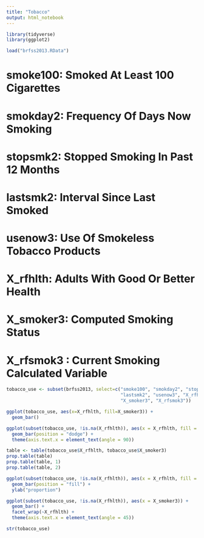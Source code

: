 ```yaml
---
title: "Tobacco"
output: html_notebook
---
```


```r
library(tidyverse)
library(ggplot2)
```

```r
load("brfss2013.RData")
```

# smoke100: Smoked At Least 100 Cigarettes
# smokday2: Frequency Of Days Now Smoking
# stopsmk2: Stopped Smoking In Past 12 Months
# lastsmk2: Interval Since Last Smoked
# usenow3: Use Of Smokeless Tobacco Products
# X_rfhlth: Adults With Good Or Better Health
# X_smoker3: Computed Smoking Status
# X_rfsmok3 : Current Smoking Calculated Variable

```r
tobacco_use <- subset(brfss2013, select=c("smoke100", "smokday2", "stopsmk2", 
                                          "lastsmk2", "usenow3", "X_rfhlth", 
                                          "X_smoker3", "X_rfsmok3"))
```


```r
ggplot(tobacco_use, aes(x=X_rfhlth, fill=X_smoker3)) + 
  geom_bar()
```

```r
ggplot(subset(tobacco_use, !is.na(X_rfhlth)), aes(x = X_rfhlth, fill = X_smoker3)) + 
  geom_bar(position = "dodge") +
  theme(axis.text.x = element_text(angle = 90))
```

```r
table <- table(tobacco_use$X_rfhlth, tobacco_use$X_smoker3)
prop.table(table)
prop.table(table, 1)
prop.table(table, 2)
```
```r
ggplot(subset(tobacco_use, !is.na(X_rfhlth)), aes(x = X_rfhlth, fill = X_smoker3)) + 
  geom_bar(position = "fill") +
  ylab("proportion")
```
```r
ggplot(subset(tobacco_use, !is.na(X_rfhlth)), aes(x = X_smoker3)) + 
  geom_bar() +
  facet_wrap(~X_rfhlth) +
  theme(axis.text.x = element_text(angle = 45))

```

```r
str(tobacco_use)
```





























